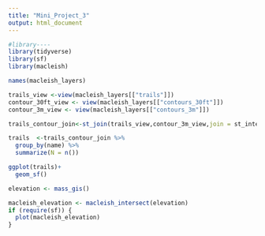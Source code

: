 ```yaml
---
title: "Mini_Project_3"
output: html_document
---
```


```r
#library----
library(tidyverse)
library(sf)
library(macleish)
```

```r
names(macleish_layers)

trails_view <-view(macleish_layers[["trails"]])
contour_30ft_view <- view(macleish_layers[["contours_30ft"]])
contour_3m_view <- view(macleish_layers[["contours_3m"]])
```

```r
trails_contour_join<-st_join(trails_view,contour_3m_view,join = st_intersects,left=TRUE)
```

```r
trails  <-trails_contour_join %>%
  group_by(name) %>%
  summarize(N = n())
```

```r
ggplot(trails)+
  geom_sf()
```

```r
elevation <- mass_gis()

macleish_elevation <- macleish_intersect(elevation)
if (require(sf)) {
  plot(macleish_elevation)
}

```





